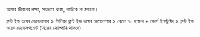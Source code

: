 আমার জীবনের লক্ষ্য, 
সৎভাবে থাকা, কাউকে না ঠগানো। 

ফ্রন্ট ইন্ড ওয়েব ডেভেলপার > সিনিয়র ফ্রন্ট ইন্ড ওয়েব ডেভেলপার > বেতন ৭০ হাজার + 
কোর্স ইনস্ট্রাক্টর > ফ্রন্ট ইন্ড ওয়েব ডেভেলপমেন্ট (নিজের কোম্পানি থাকবে)  
